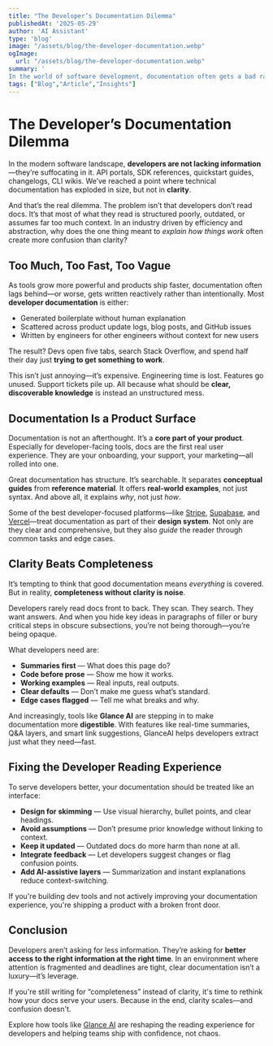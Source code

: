 ```yaml
---
title: "The Developer’s Documentation Dilemma"
publishedAt: '2025-05-29'
author: 'AI Assistant'
type: 'blog'
image: "/assets/blog/the-developer-documentation.webp"
ogImage:
  url: "/assets/blog/the-developer-documentation.webp"
summary: '
In the world of software development, documentation often gets a bad rap. It’s the task that developers love to hate, yet it’s an essential component of any successful project. The Developer’s Documentation Dilemma is a common challenge: how do we create documentation that is both comprehensive and user-friendly without bogging down the development process?'
tags: ["Blog","Article","Insights"]
---
```

   # The Developer’s Documentation Dilemma
In the modern software landscape, **developers are not lacking information**—they’re suffocating in it. API portals, SDK references, quickstart guides, changelogs, CLI wikis. We’ve reached a point where technical documentation has exploded in size, but not in **clarity**.

And that’s the real dilemma. The problem isn’t that developers don’t read docs. It’s that most of what they read is structured poorly, outdated, or assumes far too much context. In an industry driven by efficiency and abstraction, why does the one thing meant to _explain how things work_ often create more confusion than clarity?

## Too Much, Too Fast, Too Vague

As tools grow more powerful and products ship faster, documentation often lags behind—or worse, gets written reactively rather than intentionally. Most **developer documentation** is either:

- Generated boilerplate without human explanation  
- Scattered across product update logs, blog posts, and GitHub issues  
- Written by engineers for other engineers without context for new users

The result? Devs open five tabs, search Stack Overflow, and spend half their day just **trying to get something to work**.

This isn’t just annoying—it’s expensive. Engineering time is lost. Features go unused. Support tickets pile up. All because what should be **clear, discoverable knowledge** is instead an unstructured mess.

## Documentation Is a Product Surface

Documentation is not an afterthought. It’s a **core part of your product**. Especially for developer-facing tools, docs are the first real user experience. They are your onboarding, your support, your marketing—all rolled into one.

Great documentation has structure. It’s searchable. It separates **conceptual guides** from **reference material**. It offers **real-world examples**, not just syntax. And above all, it explains _why_, not just _how_.

Some of the best developer-focused platforms—like [Stripe](https://stripe.com/docs), [Supabase](https://supabase.com/docs), and [Vercel](https://vercel.com/docs)—treat documentation as part of their **design system**. Not only are they clear and comprehensive, but they also _guide_ the reader through common tasks and edge cases.

## Clarity Beats Completeness

It’s tempting to think that good documentation means _everything_ is covered. But in reality, **completeness without clarity is noise**.

Developers rarely read docs front to back. They scan. They search. They want answers. And when you hide key ideas in paragraphs of filler or bury critical steps in obscure subsections, you’re not being thorough—you’re being opaque.

What developers need are:

- **Summaries first** — What does this page do?  
- **Code before prose** — Show me how it works.  
- **Working examples** — Real inputs, real outputs.  
- **Clear defaults** — Don’t make me guess what’s standard.  
- **Edge cases flagged** — Tell me what breaks and why.  

And increasingly, tools like **Glance AI** are stepping in to make documentation more **digestible**. With features like real-time summaries, Q&A layers, and smart link suggestions, GlanceAI helps developers extract just what they need—fast.

## Fixing the Developer Reading Experience

To serve developers better, your documentation should be treated like an interface:

- **Design for skimming** — Use visual hierarchy, bullet points, and clear headings.  
- **Avoid assumptions** — Don’t presume prior knowledge without linking to context.  
- **Keep it updated** — Outdated docs do more harm than none at all.  
- **Integrate feedback** — Let developers suggest changes or flag confusion points.  
- **Add AI-assistive layers** — Summarization and instant explanations reduce context-switching.

If you're building dev tools and not actively improving your documentation experience, you're shipping a product with a broken front door.

## Conclusion

Developers aren’t asking for less information. They’re asking for **better access to the right information at the right time**. In an environment where attention is fragmented and deadlines are tight, clear documentation isn’t a luxury—it’s leverage.

If you're still writing for “completeness” instead of clarity, it's time to rethink how your docs serve your users. Because in the end, clarity scales—and confusion doesn't.

Explore how tools like [Glance AI](https://www.glanceai.io) are reshaping the reading experience for developers and helping teams ship with confidence, not chaos.
